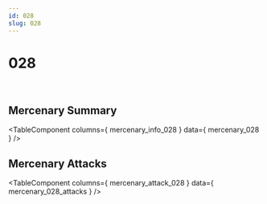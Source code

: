 ```yaml
---
id: 028
slug: 028
---
```



# 028

<div style = {{ display: "flex" }}>
    <Image img={require('@site/static/img/mercenaries/illust/thum_char_view_n_028.jpg')}/>
    <Image img={require('@site/static/img/mercenaries/illust/thum_char_view_o_028.jpg')}/>
</div>

## Mercenary Summary

<TableComponent
  columns={ mercenary_info_028 }
  data={ mercenary_028 }
/>

## Mercenary Attacks

<TableComponent
  columns={ mercenary_attack_028 }
  data={ mercenary_028_attacks }
/>